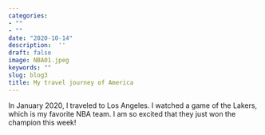 ```yaml
---
categories:
- ""
- ""
date: "2020-10-14"
description:  ''
draft: false
image: NBA01.jpeg
keywords: ""
slug: blog3
title: My travel journey of America
---
```


In January 2020, I traveled to Los Angeles. I watched a game of the Lakers, which is my favorite NBA team. I am so excited that they just won the champion this week! 
